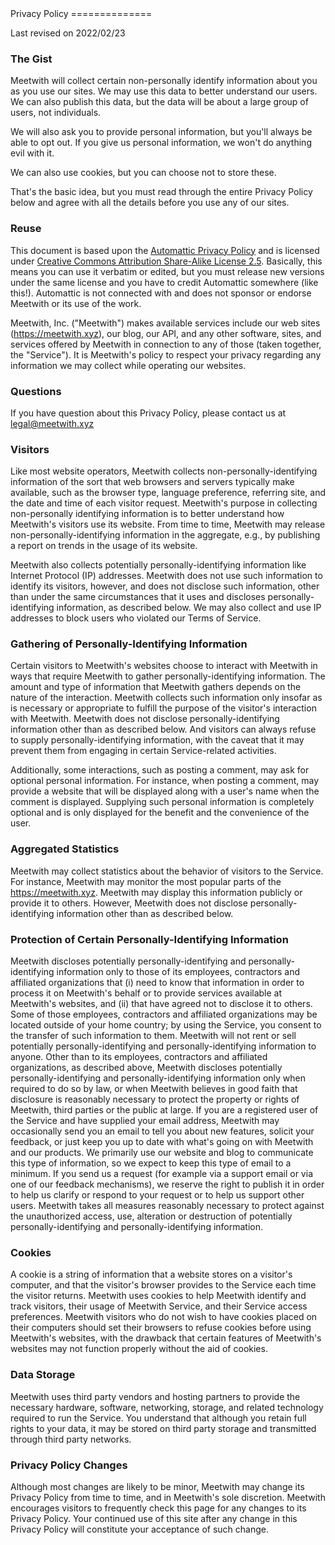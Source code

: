 
<Container maxW="6xl" my={36} flex={1}>
Privacy Policy
==============

Last revised on 2022/02/23

### The Gist

Meetwith will collect certain non-personally identify information about you as you use our sites. We may use this data to better understand our users. We can also publish this data, but the data will be about a large group of users, not individuals.

We will also ask you to provide personal information, but you'll always be able to opt out. If you give us personal information, we won't do anything evil with it.

We can also use cookies, but you can choose not to store these.

That's the basic idea, but you must read through the entire Privacy Policy below and agree with all the details before you use any of our sites.

### Reuse

This document is based upon the [Automattic Privacy Policy](http://automattic.com/privacy/) and is licensed under [Creative Commons Attribution Share-Alike License 2.5](http://creativecommons.org/licenses/by-sa/2.5/). Basically, this means you can use it verbatim or edited, but you must release new versions under the same license and you have to credit Automattic somewhere (like this!). Automattic is not connected with and does not sponsor or endorse Meetwith or its use of the work.

Meetwith, Inc. ("Meetwith") makes available services include our web sites (https://meetwith.xyz), our blog, our API, and any other software, sites, and services offered by Meetwith in connection to any of those (taken together, the "Service"). It is Meetwith's policy to respect your privacy regarding any information we may collect while operating our websites.

### Questions

If you have question about this Privacy Policy, please contact us at legal@meetwith.xyz

### Visitors

Like most website operators, Meetwith collects non-personally-identifying information of the sort that web browsers and servers typically make available, such as the browser type, language preference, referring site, and the date and time of each visitor request. Meetwith's purpose in collecting non-personally identifying information is to better understand how Meetwith's visitors use its website. From time to time, Meetwith may release non-personally-identifying information in the aggregate, e.g., by publishing a report on trends in the usage of its website.

Meetwith also collects potentially personally-identifying information like Internet Protocol (IP) addresses. Meetwith does not use such information to identify its visitors, however, and does not disclose such information, other than under the same circumstances that it uses and discloses personally-identifying information, as described below. We may also collect and use IP addresses to block users who violated our Terms of Service.

### Gathering of Personally-Identifying Information

Certain visitors to Meetwith's websites choose to interact with Meetwith in ways that require Meetwith to gather personally-identifying information. The amount and type of information that Meetwith gathers depends on the nature of the interaction. Meetwith collects such information only insofar as is necessary or appropriate to fulfill the purpose of the visitor's interaction with Meetwith. Meetwith does not disclose personally-identifying information other than as described below. And visitors can always refuse to supply personally-identifying information, with the caveat that it may prevent them from engaging in certain Service-related activities.

Additionally, some interactions, such as posting a comment, may ask for optional personal information. For instance, when posting a comment, may provide a website that will be displayed along with a user's name when the comment is displayed. Supplying such personal information is completely optional and is only displayed for the benefit and the convenience of the user.

### Aggregated Statistics

Meetwith may collect statistics about the behavior of visitors to the Service. For instance, Meetwith may monitor the most popular parts of the https://meetwith.xyz. Meetwith may display this information publicly or provide it to others. However, Meetwith does not disclose personally-identifying information other than as described below.

### Protection of Certain Personally-Identifying Information

Meetwith discloses potentially personally-identifying and personally-identifying information only to those of its employees, contractors and affiliated organizations that (i) need to know that information in order to process it on Meetwith's behalf or to provide services available at Meetwith's websites, and (ii) that have agreed not to disclose it to others. Some of those employees, contractors and affiliated organizations may be located outside of your home country; by using the Service, you consent to the transfer of such information to them. Meetwith will not rent or sell potentially personally-identifying and personally-identifying information to anyone. Other than to its employees, contractors and affiliated organizations, as described above, Meetwith discloses potentially personally-identifying and personally-identifying information only when required to do so by law, or when Meetwith believes in good faith that disclosure is reasonably necessary to protect the property or rights of Meetwith, third parties or the public at large. If you are a registered user of the Service and have supplied your email address, Meetwith may occasionally send you an email to tell you about new features, solicit your feedback, or just keep you up to date with what's going on with Meetwith and our products. We primarily use our website and blog to communicate this type of information, so we expect to keep this type of email to a minimum. If you send us a request (for example via a support email or via one of our feedback mechanisms), we reserve the right to publish it in order to help us clarify or respond to your request or to help us support other users. Meetwith takes all measures reasonably necessary to protect against the unauthorized access, use, alteration or destruction of potentially personally-identifying and personally-identifying information.

### Cookies
A cookie is a string of information that a website stores on a visitor's computer, and that the visitor's browser provides to the Service each time the visitor returns. Meetwith uses cookies to help Meetwith identify and track visitors, their usage of Meetwith Service, and their Service access preferences. Meetwith visitors who do not wish to have cookies placed on their computers should set their browsers to refuse cookies before using Meetwith's websites, with the drawback that certain features of Meetwith's websites may not function properly without the aid of cookies.

### Data Storage
Meetwith uses third party vendors and hosting partners to provide the necessary hardware, software, networking, storage, and related technology required to run the Service. You understand that although you retain full rights to your data, it may be stored on third party storage and transmitted through third party networks.

### Privacy Policy Changes
Although most changes are likely to be minor, Meetwith may change its Privacy Policy from time to time, and in Meetwith's sole discretion. Meetwith encourages visitors to frequently check this page for any changes to its Privacy Policy. Your continued use of this site after any change in this Privacy Policy will constitute your acceptance of such change. 
</Container>